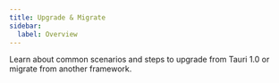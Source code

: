```yaml
---
title: Upgrade & Migrate
sidebar:
  label: Overview
---
```


Learn about common scenarios and steps to upgrade from Tauri 1.0 or migrate from another framework.


<CardGrid>
	<LinkCard
		title="Upgrade from Tauri 1.0"
		href="/guides/upgrade-migrate/from-tauri-1"
	/>
	<LinkCard
		title="Migrate from Electron"
		href="/guides/upgrade-migrate/from-electron"
	/>
	<LinkCard
		title="Migrate from Flutter"
		href="/guides/upgrade-migrate/from-flutter"
	/>
</CardGrid>
